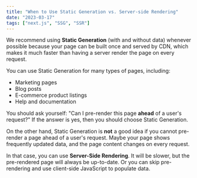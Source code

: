 ```yaml
---
title: "When to Use Static Generation vs. Server-side Rendering"
date: "2023-03-17"
tags: ["next.js", "SSG", "SSR"]
---
```


<CustomImage
  src="https://raw.githubusercontent.com/gitdagray/test-blogposts/main/images/ssg-benefits.PNG"
  alt="ChatGPT provides the benefits of Static-Site Generation"
/>

We recommend using **Static Generation** (with and without data) whenever possible because your page can be built once and served by CDN, which makes it much faster than having a server render the page on every request.

You can use Static Generation for many types of pages, including:

- Marketing pages
- Blog posts
- E-commerce product listings
- Help and documentation

You should ask yourself: "Can I pre-render this page **ahead** of a user's request?" If the answer is yes, then you should choose Static Generation.

On the other hand, Static Generation is **not** a good idea if you cannot pre-render a page ahead of a user's request. Maybe your page shows frequently updated data, and the page content changes on every request.

In that case, you can use **Server-Side Rendering**. It will be slower, but the pre-rendered page will always be up-to-date. Or you can skip pre-rendering and use client-side JavaScript to populate data.
